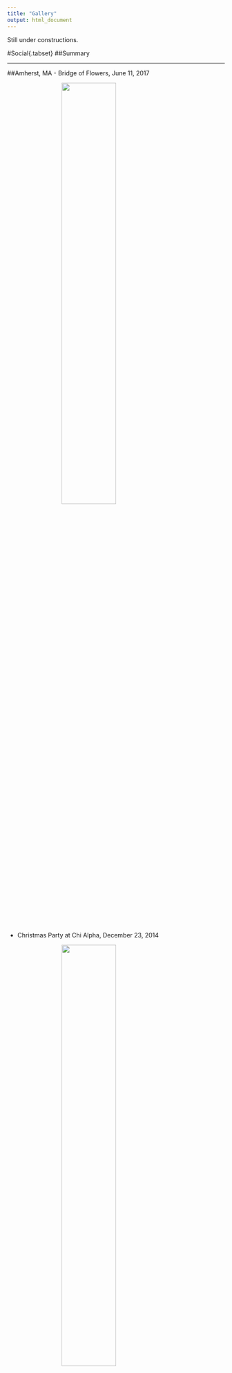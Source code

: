 ```yaml
---
title: "Gallery"
output: html_document
---
```

<style>
h1 {font-style: italic;}
img {display: block; margin-left: auto; margin-right: auto; margin-bottom: 10px;}
@media screen and (min-width:800px) {
  img {width: 50%;}
}
@media screen and (max-width:799px) {
  img {}
}
</style>

<div id="backhome"><a href="index.html"><i class="fa fa-home" aria-hidden="true"></i></a></div>

Still under constructions.

#Social{.tabset}
##Summary

---

##Amherst, MA
- Bridge of Flowers, June 11, 2017

![](Gallery/UMass_Bridge_of_Flowers.jpg)

- Christmas Party at Chi Alpha, December 23, 2014

![](Gallery/UMass_Christmas_2014.jpg)

- Thanksgiving, November 28, 2013

![](Gallery/UMass_Thanksgiving_2013.jpg)

---

##Louisvill, KY
![](Gallery/Louisville_Kentucky.jpg)

---

##Cypress, CA

---

##Ithaca, NY

---


#Cooking{.tabset}
##Chinese Cuisine

---

#Photography

---

#Sports